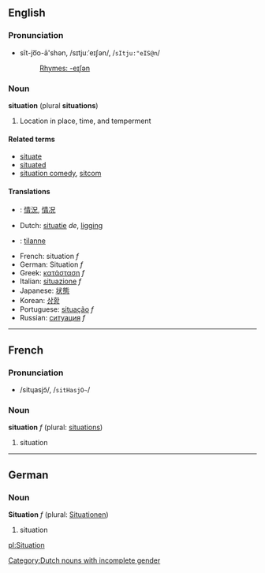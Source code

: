 ==English==
===Pronunciation===
*sĭt-jo͞o-ā'shən, /sɪtjuːˈeɪʃən/, /<tt>sItju:"eIS@n</tt>/
*:[[Rhymes:English:-eɪʃən|Rhymes: -eɪʃən]]

===Noun===
'''situation''' (plural '''situations''')

# Location in place, time, and temperment

====Related terms====
*[[situate]]
*[[situated]]
*[[situation comedy]], [[sitcom]]<!-- also sit-com? -->

====Translations====
*{{zh}}: [[情況]], [[情况]]
*Dutch: [[situatie]] ''de'', [[ligging]] [[Category:Dutch nouns with incomplete gender]]
*{{fi}}: [[tilanne]]
*French: situation ''f''
*German: Situation ''f''
*Greek: [[κατάσταση]] ''f''
*Italian: [[situazione]] ''f''
*Japanese: [[状態]]
*Korean: [[상황]]
*Portuguese: [[situação]] ''f''
*Russian: [[ситуация]] ''f''

----

==French==
===Pronunciation===
*/sitɥasjɔ̃/, /<tt>sitHasjO~</tt>/

===Noun===
'''situation''' ''f'' (plural: [[situations]])

# situation

----

==German==
===Noun===
'''Situation''' ''f'' (plural: [[Situationen]])

# situation

[[pl:Situation]]